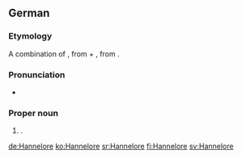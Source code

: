 ==German==

===Etymology===
A combination of {{term|Hanne|lang=de}}, from {{term|Johanna||Jane|lang=de}} + {{term|Lore|lang=de}}, from  {{term|Eleonore||Eleanor|lang=de}}.

===Pronunciation===
* {{IPA|/ˈhanəˌloːʀə/|lang=de}}

===Proper noun===
{{head|de|proper noun}}

# {{given name|female|lang=de}}.

[[de:Hannelore]]
[[ko:Hannelore]]
[[sr:Hannelore]]
[[fi:Hannelore]]
[[sv:Hannelore]]